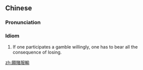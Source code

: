 {{also|愿赌服输}}
==Chinese==
{{zh-forms|s=愿赌服输}}

===Pronunciation===
{{zh-pron
|m=yuàndǔ-fúshū
|cat=id
}}

===Idiom===
{{zh-idiom}}

# If one participates a gamble willingly, one has to bear all the consequence of losing.

[[zh:願賭服輸]]